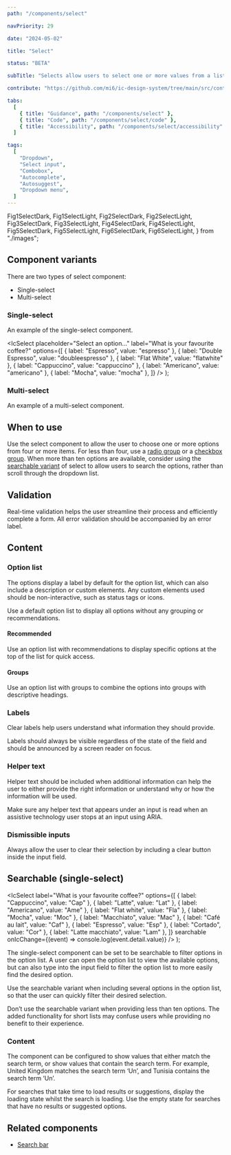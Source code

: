 ```yaml
---
path: "/components/select"

navPriority: 29

date: "2024-05-02"

title: "Select"

status: "BETA"

subTitle: "Selects allow users to select one or more values from a list of options."

contribute: "https://github.com/mi6/ic-design-system/tree/main/src/content/structured/components/select"

tabs:
  [
    { title: "Guidance", path: "/components/select" },
    { title: "Code", path: "/components/select/code" },
    { title: "Accessibility", path: "/components/select/accessibility" },
  ]

tags:
  [
    "Dropdown",
    "Select input",
    "Combobox",
    "Autocomplete",
    "Autosuggest",
    "Dropdown menu",
  ]
---
```


  Fig1SelectDark,
  Fig1SelectLight,
  Fig2SelectDark,
  Fig2SelectLight,
  Fig3SelectDark,
  Fig3SelectLight,
  Fig4SelectDark,
  Fig4SelectLight,
  Fig5SelectDark,
  Fig5SelectLight,
  Fig6SelectDark,
  Fig6SelectLight,
} from "./images";

## Component variants

There are two types of select component:

- Single-select
- Multi-select

### Single-select

An example of the single-select component.

  <IcSelect
    placeholder="Select an option..."
    label="What is your favourite coffee?"
    options={[
      { label: "Espresso", value: "espresso" },
      { label: "Double Espresso", value: "doubleespresso" },
      { label: "Flat White", value: "flatwhite" },
      { label: "Cappuccino", value: "cappuccino" },
      { label: "Americano", value: "americano" },
      { label: "Mocha", value: "mocha" },
    ]}
  />
);

<ComponentPreview>
  <SelectExample />
</ComponentPreview>

### Multi-select

An example of a multi-select component.

<ComponentPreview>
  <IcSelect
    label="What are your favourite types of coffee?"
    options={[
      { label: "Cappuccino", value: "Cap" },
      { label: "Latte", value: "Lat" },
      { label: "Americano", value: "Ame" },
      { label: "Filter", value: "Fil" },
      { label: "Flat white", value: "Fla" },
      { label: "Mocha", value: "Moc" },
      { label: "Macchiato", value: "Mac" },
    ]}
    multiple
  />
</ComponentPreview>

## When to use

Use the select component to allow the user to choose one or more options from four or more items. For less than four, use a [radio group](/components/radio) or a [checkbox group](/components/checkbox).
When more than ten options are available, consider using the [searchable variant](/components/select#searchable-single-select) of select to allow users to search the options, rather than scroll through the dropdown list.

<DoubleDoDontCaution>
  <DoDontCaution
    imageSrc={[Fig1SelectLight, Fig1SelectDark]}
    imageAlt="A graphic of a radio group labelled 'Single or double shot?' with two radio buttons labelled 'Single' and 'Double'."
    state="good"
    caption="Use radio or checkbox groups when less than four options are available."
  />
  <DoDontCaution
    imageSrc={[Fig2SelectLight, Fig2SelectDark]}
    imageAlt="A graphic of a select component labelled 'Single or double shot?' with two options 'Single' and 'Double' in the dropdown list."
    state="bad"
    caption="Don’t use select when displaying a limited number of options."
  />
</DoubleDoDontCaution>

## Validation

Real-time validation helps the user streamline their process and efficiently complete a form. All error validation should be accompanied by an error label.

## Content

### Option list

The options display a label by default for the option list, which can also include a description or custom elements. Any custom elements used should be non-interactive, such as status tags or icons.

Use a default option list to display all options without any grouping or recommendations.

#### Recommended

Use an option list with recommendations to display specific options at the top of the list for quick access.

#### Groups

Use an option list with groups to combine the options into groups with descriptive headings.

### Labels

Clear labels help users understand what information they should provide.

Labels should always be visible regardless of the state of the field and should be announced by a screen reader on focus.

<DoubleDoDontCaution>
  <DoDontCaution
    imageSrc={[Fig3SelectLight, Fig3SelectDark]}
    imageAlt="A graphic of a select component with the label 'Coffee type' and placeholder text 'Select one'."
    state="good"
    caption="Use labels to indicate the title of the field."
  />
  <DoDontCaution
    imageSrc={[Fig4SelectLight, Fig4SelectDark]}
    imageAlt="A graphic of a select component with no label and the placeholder text 'Coffee type'."
    state="bad"
    caption="Don't replace labels with placeholder text."
  />
</DoubleDoDontCaution>

### Helper text

Helper text should be included when additional information can help the user to either provide the right information or understand why or how the information will be used.

Make sure any helper text that appears under an input is read when an assistive technology user stops at an input using ARIA.

### Dismissible inputs

Always allow the user to clear their selection by including a clear button inside the input field.

## Searchable (single-select)

  <IcSelect
    label="What is your favourite coffee?"
    options={[
      { label: "Cappuccino", value: "Cap" },
      { label: "Latte", value: "Lat" },
      { label: "Americano", value: "Ame" },
      { label: "Flat white", value: "Fla" },
      { label: "Mocha", value: "Moc" },
      { label: "Macchiato", value: "Mac" },
      { label: "Café au lait", value: "Caf" },
      { label: "Espresso", value: "Esp" },
      { label: "Cortado", value: "Cor" },
      { label: "Latte macchiato", value: "Lam" },
    ]}
    searchable
    onIcChange={(event) => console.log(event.detail.value)}
  />
);

<ComponentPreview>
  <SearchableSelectExample />
</ComponentPreview>

The single-select component can be set to be searchable to filter options in the option list. A user can open the option list to view the available options, but can also type into the input field to filter the option list to more easily find the desired option.

Use the searchable variant when including several options in the option list, so that the user can quickly filter their desired selection.

Don’t use the searchable variant when providing less than ten options. The added functionality for short lists may confuse users while providing no benefit to their experience.

<DoubleDoDontCaution>
  <DoDontCaution
    imageSrc={[Fig5SelectLight, Fig5SelectDark]}
    imageAlt="A graphic of a select component with the label 'What’s your favourite type of coffee' and five options in the dropdown list."
    state="good"
    caption="Use a standard select when providing less than ten options."
  />
  <DoDontCaution
    imageSrc={[Fig6SelectLight, Fig6SelectDark]}
    imageAlt="A graphic of a select component with searchable functionality with the label 'What’s your favourite type of coffee' and five options in the dropdown list. Focus is on the input field rather than the dropdown list."
    state="bad"
    caption="Don’t use the searchable variant when providing less than ten options."
  />
</DoubleDoDontCaution>

### Content

The component can be configured to show values that either match the search term, or show values that contain the search term. For example, United Kingdom matches the search term ‘Un’, and Tunisia contains the search term ‘Un’.

For searches that take time to load results or suggestions, display the loading state whilst the search is loading. Use the empty state for searches that have no results or suggested options.

## Related components

- [Search bar](/components/search-bar)
